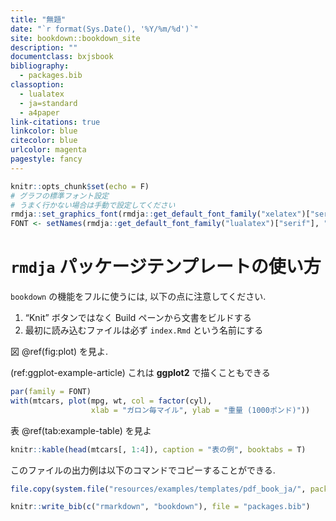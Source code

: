 ```yaml
---
title: "無題"
date: "`r format(Sys.Date(), '%Y/%m/%d')`"
site: bookdown::bookdown_site
description: ""
documentclass: bxjsbook
bibliography: 
  - packages.bib
classoption:
  - lualatex
  - ja=standard
  - a4paper
link-citations: true
linkcolor: blue
citecolor: blue
urlcolor: magenta
pagestyle: fancy
---
```


```r
knitr::opts_chunk$set(echo = F)
# グラフの標準フォント設定
# うまく行かない場合は手動で設定してください
rmdja::set_graphics_font(rmdja::get_default_font_family("xelatex")["serif"])
FONT <- setNames(rmdja::get_default_font_family("lualatex")["serif"], "") 
```

# `rmdja` パッケージテンプレートの使い方

`bookdown` の機能をフルに使うには, 以下の点に注意してください.

1. "Knit" ボタンではなく Build ペーンから文書をビルドする
2. 最初に読み込むファイルは必ず `index.Rmd` という名前にする

図 \@ref(fig:plot) を見よ.

(ref:ggplot-example-article) これは **ggplot2** で描くこともできる

```r
par(family = FONT)
with(mtcars, plot(mpg, wt, col = factor(cyl),
                  xlab = "ガロン毎マイル", ylab = "重量 (1000ポンド)"))
```

表 \@ref(tab:example-table) を見よ

```r
knitr::kable(head(mtcars[, 1:4]), caption = "表の例", booktabs = T)
```


このファイルの出力例は以下のコマンドでコピーすることができる.

```r
file.copy(system.file("resources/examples/templates/pdf_book_ja/", package = "rmdja"), "./", recursive = T)
```


```r
knitr::write_bib(c("rmarkdown", "bookdown"), file = "packages.bib")
```